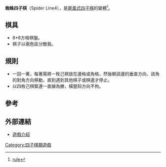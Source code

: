 {{Expand|time=2013-02-14T04:31:58+00:00 }}
'''蜘蛛四子棋'''（Spider Line4），是[[屏風式四子棋|屏風式四子棋]]的變體<ref>[http://brainking.hk/cn/GameRules?tp=16  rule]{{Dead link|date=2018年6月 |bot=InternetArchiveBot |fix-attempted=no }}</ref>。

==棋具==

*8*8方格棋盤。
*棋子以兩色區分敵我。

==規則==

*一回一著，每著需將一枚己棋放在邊格或角格，然後朝該邊的垂直方向、該角的對角方向移動，直到遇到其他棋子或棋邊才停止。
*以四枚己棋緊連一直線為勝，橫豎斜方向不拘。

==參考==
<div class="references-small">
<references/>
</div>

==外部連結==
* [https://web.archive.org/web/20090720054436/http://fourinarow.50webs.com/variants.html 遊戲介紹]

[[Category:四子棋類遊戲|Category:四子棋類遊戲]]